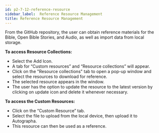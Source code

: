 ```yaml
---
id: p2-7-12-reference-resource
sidebar_label:  Reference Resource Management
title: Reference Resource Management
---
```


From the GitHub repository, the user can obtain reference materials for the Bible, Open Bible Stories, and Audio, as well as import data from local storage.

**To access Resource Collections:**

- Select the Add Icon.
- A tab for “Custom resources” and “Resource collections” will appear.
- Click on the "Resource collections" tab to open a pop-up window and select the resources to download for reference.
- The selected resource appears in the window.
- The user has the option to update the resource to the latest version by clicking on update icon and delete it whenever necessary.

**To access the Custom Resources:**

- Click on the “Custom Resource” tab.
- Select the file to upload from the local device, then upload it to Autographa.
- This resource can then be used as a reference.
